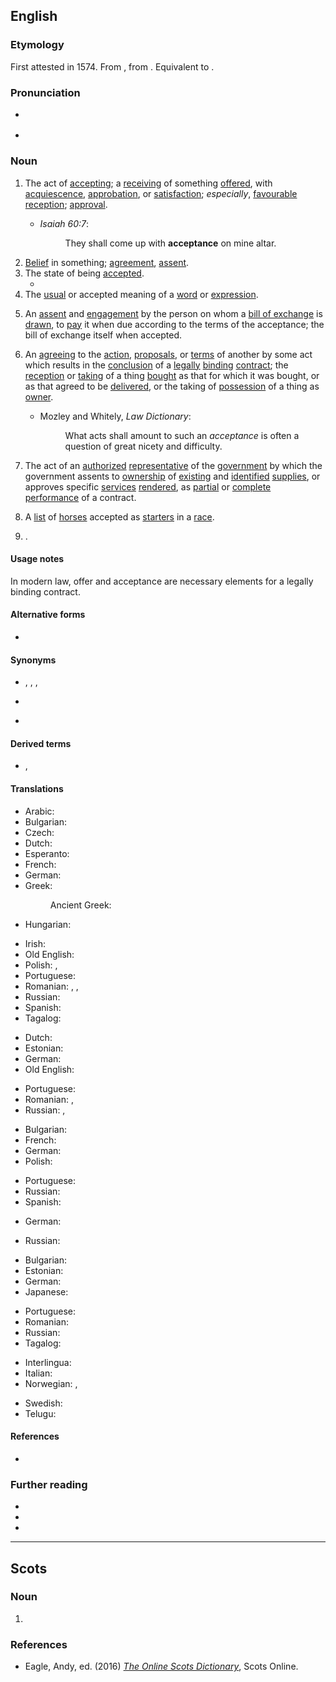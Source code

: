 ==English==

===Etymology===
{{PIE root|en|keh₂p}}
First attested in 1574. From {{etyl|frm|en}} {{m|frm|acceptance}}, from {{etyl|fro|en}} {{m|fro|accepter||accept}}. Equivalent to {{suffix|accept|ance|nocat=1|lang=en}}.

===Pronunciation===
* {{a|US}} {{IPA|/ək.ˈsɛp.təns/|lang=en}}
* {{audio|En-us-acceptance.ogg|Audio (US)|lang=en}}

===Noun===
{{en-noun|~}}

# The act of [[accepting#Noun|accepting]]; a [[receiving#Noun|receiving]] of something [[offer#Verb|offered]], with [[acquiescence]], [[approbation]], or [[satisfaction]]; ''especially'', [[favourable]] [[reception]]; [[approval]].
#: {{ux|en|the '''acceptance''' of a gift, office, doctrine, etc.}}
#* ''Isaiah 60:7'':
#*: They shall come up with '''acceptance''' on mine altar.
# [[belief|Belief]] in something; [[agreement]], [[assent]].
# The state of being [[accept]]ed.
#* {{quote-book|year=1594|author=Shakespeare|title=Rape of Lucrece|passage=Makes it assured of '''acceptance'''.}}
# The [[usual]] or accepted meaning of a [[word#Noun|word]] or [[expression]].
# {{lb|en|business|finance}} An [[assent#Noun|assent]] and [[engagement]] by the person on whom a [[bill of exchange]] is [[draw#Verb|drawn]], to [[pay#Verb|pay]] it when due according to the terms of the acceptance; the bill of exchange itself when accepted.
# {{lb|en|law}} An [[agreeing#Noun|agreeing]] to the [[action]], [[proposal]]s, or [[term#Noun|terms]] of another by some act which results in the [[conclusion]] of a [[legally]] [[binding#Adjective|binding]] [[contract#Noun|contract]]; the [[reception]] or [[taking#Noun|taking]] of a thing [[bought#Adjective|bought]] as that for which it was bought, or as that agreed to be [[deliver]]ed, or the taking of [[possession]] of a thing as [[owner]].
#* Mozley and Whitely, ''Law Dictionary'':
#*: What acts shall amount to such an ''acceptance'' is often a question of great nicety and difficulty.
# {{lb|en|government|US}} The act of an [[authorized#Adjective|authorized]] [[representative]] of the [[government]] by which the government assents to [[ownership]] of [[existing#Adjective|existing]] and [[identified#Adjective|identified]] [[supplies]], or approves specific [[services#Noun|services]] [[render#Verb|rendered]], as [[partial]] or [[complete]] [[performance]] of a contract.
# {{lb|en|horse racing|Australia|New Zealand|pluralonly}} A [[list#Noun|list]] of [[horse]]s accepted as [[starter]]s in a [[race#Noun|race]].
# {{lb|en|optics}} {{synonym of|etendue|lang=en}}.

====Usage notes====
In modern law, offer and acceptance are necessary elements for a legally binding contract.

====Alternative forms====
* {{l|en|acceptaunce}} {{qualifier|obsolete}}

====Synonyms====
* {{sense|act of accepting}} {{l|en|accepting}}, {{l|en|receiving}}, {{l|en|reception}}, {{l|en|approval}}
* {{sense|state of being accepted}} {{l|en|acceptableness}}
* {{sense|assent and engagement by person on whom bill of exchange is drawn}} {{l|en|assent}}

====Derived terms====
* {{sense|assent and engagement by person on whom bill of exchange is drawn}} {{l|en|banker's acceptance}}, {{l|en|trade acceptance}}

====Translations====
{{trans-top|act of accepting}}
* Arabic: {{t|ar|قَبُول|m}}
* Bulgarian: {{t+|bg|приемане}}
* Czech: {{t+|cs|přijetí|n}}
* Dutch: {{t+|nl|acceptatie}}
* Esperanto: {{t|eo|akceptaĵo}}
* French: {{t+|fr|acceptation|f}}
* German: {{t+|de|Annahme|f}}
* Greek: {{t+|el|αποδοχή|f}}
*: Ancient Greek: {{t|grc|ἀποδοχή|f}}
* Hungarian: {{t+|hu|elfogadás}}
{{trans-mid}}
* Irish: {{t|ga|glacadh|m}}
* Old English: {{t|ang|underfeng|m}}
* Polish: {{t+|pl|przyjęcie|n}}, {{t+|pl|akceptacja|f}}
* Portuguese: {{t+|pt|aceitação|f}}
* Romanian: {{t+|ro|acceptare|f}}, {{t|ro|acceptanță|f}}, {{t+|ro|primire|f}}
* Russian: {{t+|ru|получе́ние|n}}
* Spanish: {{t+|es|aceptación|f}}
* Tagalog: {{t|tl|pagtanggap}}
{{trans-bottom}}

{{trans-top|state of being accepted}}
* Dutch: {{t+|nl|acceptatie}}
* Estonian: {{t+|et|heakskiitmine}}
* German: {{t+|de|Annahme|f}}
* Old English: {{t|ang|underfeng|m}}
{{trans-mid}}
* Portuguese: {{t+|pt|aceitação|f}}
* Romanian: {{t+|ro|acceptare}}, {{t+|ro|accepție}}
* Russian: {{t+|ru|одобре́ние|n}}, {{t+|ru|призна́ние|n}}
{{trans-bottom}}

{{trans-top|assent and engagement by person on whom bill of exchange is drawn}}
* Bulgarian: {{t|bg|акцептиране}}
* French: {{t+|fr|acceptation|f}}
* German: {{t+|de|Akzeptanz|f}}
* Polish: {{t+|pl|akceptacja|f}}
{{trans-mid}}
* Portuguese: {{t+|pt|aceite|m}}
* Russian: {{t+|ru|акце́пт|m}}
* Spanish: {{t+|es|aceptación|f}}
{{trans-bottom}}

{{trans-top|bill of exchange when accepted}}
* German: {{t+|de|Vertrag|m}}
{{trans-mid}}
* Russian: {{t+|ru|догово́р|m}}
{{trans-bottom}}

{{trans-top|agreeing which results in a legally binding contract}}
* Bulgarian: {{t+|bg|съгласие}}
* Estonian: {{t|et|nõusolek}}
* German: {{t+|de|Akzeptanz|f}}
* Japanese: {{t+|ja|承諾|tr=shōdaku|sc=Jpan}}
{{trans-mid}}
* Portuguese: {{t+|pt|aceitação|f}}
* Romanian: {{t+|ro|acceptare|f}}
* Russian: {{t+|ru|приня́тие|n}}
* Tagalog: {{t|tl|pagsang-ayon}}
{{trans-bottom}}

{{trans-top|act of authorized representative of government by which government assents to goods or services}}
{{trans-mid}}
{{trans-bottom}}

{{trans-top|list of horses accepted as starters in a race}}
{{trans-mid}}
{{trans-bottom}}

{{trans-see|etendue}}

{{checktrans-top}}
* Interlingua: {{t-check|ia|acceptation}}
* Italian: {{t+check|it|accettazione}}
* Norwegian: {{t-check|no|godtagelse|c}}, {{t+check|no|aksept|c}}
{{trans-mid}}
* Swedish: {{qualifier|1}} {{t+check|sv|acceptans}}
* Telugu: {{t+check|te|అంగీకారం}}
{{trans-bottom}}

====References====
* {{R:Webster 1913}}

===Further reading===
* {{pedia}}
* {{pedia|acceptance (disambiguation)}}
* {{pedia|offer and acceptance}}

----

==Scots==

===Noun===
{{sco-noun|-}}

# {{l|sco|acceptance}}

===References===
* Eagle, Andy, ed. (2016) ''[http://scots-online.org/dictionary/index.asp The Online Scots Dictionary]'', Scots Online.